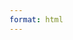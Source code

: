 ```yaml
---
format: html
---
```

```{=html}
<div id='map-container'></div>
<link href="https://finddxstaging.wpengine.com/wp-content/themes/find/assets/indiamap/map.css" rel="stylesheet">
<script src="https://finddxstaging.wpengine.com/wp-content/themes/find/assets/indiamap/raphael.min.js"></script>
<script src="https://finddxstaging.wpengine.com/wp-content/themes/find/assets/indiamap/settings.js"></script>
<script src="https://finddxstaging.wpengine.com/wp-content/themes/find/assets/indiamap/paths.js"></script>
<script src="https://finddxstaging.wpengine.com/wp-content/themes/find/assets/indiamap/map.js"></script>
<script>
  var map = new FlaMap(map_cfg);
  map.drawOnDomReady('map-container');
</script>
```
